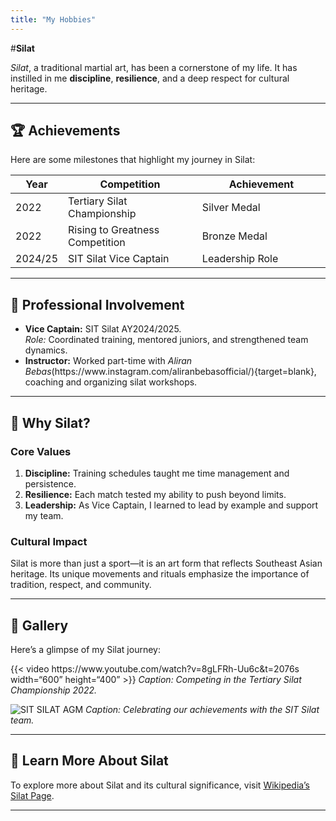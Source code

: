 ```yaml
---
title: "My Hobbies"
---
```


#**Silat**

*Silat*, a traditional martial art, has been a cornerstone of my life. It has instilled in me **discipline**, **resilience**, and a deep respect for cultural heritage.

---

## 🏆 **Achievements**

Here are some milestones that highlight my journey in Silat:

| **Year**  | **Competition**                     | **Achievement**                   |
|-----------|-------------------------------------|------------------------------------|
| 2022      | Tertiary Silat Championship         | Silver Medal                      |
| 2022      | Rising to Greatness Competition     | Bronze Medal                      |
| 2024/25   | SIT Silat Vice Captain              | Leadership Role                   |

---

## 💼 **Professional Involvement**

- **Vice Captain:** SIT Silat AY2024/2025.  
  *Role:* Coordinated training, mentored juniors, and strengthened team dynamics.  
- **Instructor:** Worked part-time with *Aliran Bebas*(https://www.instagram.com/aliranbebasofficial/){target=blank}, coaching and organizing silat workshops.

---

## 🌟 **Why Silat?**

### **Core Values**
1. **Discipline:** Training schedules taught me time management and persistence.
2. **Resilience:** Each match tested my ability to push beyond limits.
3. **Leadership:** As Vice Captain, I learned to lead by example and support my team.

### **Cultural Impact**
Silat is more than just a sport—it is an art form that reflects Southeast Asian heritage. Its unique movements and rituals emphasize the importance of tradition, respect, and community.

---

## 🎥 **Gallery**

Here’s a glimpse of my Silat journey:

{{< video https://www.youtube.com/watch?v=8gLFRh-Uu6c&t=2076s width="600" height="400" >}}
*Caption: Competing in the Tertiary Silat Championship 2022.*

![SIT SILAT AGM](images/SIT SILAT.jpg)
*Caption: Celebrating our achievements with the SIT Silat team.*

---

## 🔗 **Learn More About Silat**

To explore more about Silat and its cultural significance, visit [Wikipedia's Silat Page](https://en.wikipedia.org/wiki/Silat).

---

